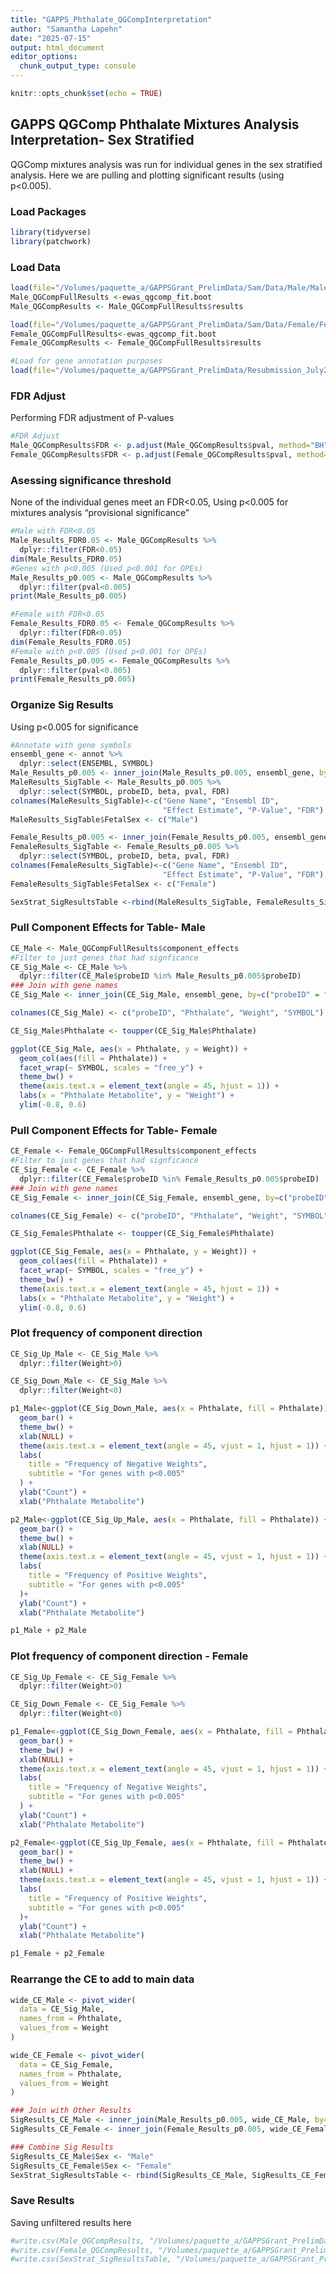 ```yaml
---
title: "GAPPS_Phthalate_QGCompInterpretation"
author: "Samantha Lapehn"
date: "2025-07-15"
output: html_document
editor_options: 
  chunk_output_type: console
---
```


```r
knitr::opts_chunk$set(echo = TRUE)
```

## GAPPS QGComp Phthalate Mixtures Analysis Interpretation- Sex Stratified
QGComp mixtures analysis was run for individual genes in the sex stratified analysis. Here we are pulling and plotting significant results (using p<0.005).

### Load Packages
```r
library(tidyverse)
library(patchwork)
```

### Load Data
```r
load(file="/Volumes/paquette_a/GAPPSGrant_PrelimData/Sam/Data/Male/Male_GAPPS_Phthalate_QGCompResults_GeoMean_071125.Rdata")
Male_QGCompFullResults <-ewas_qgcomp_fit.boot
Male_QGCompResults <- Male_QGCompFullResults$results

load(file="/Volumes/paquette_a/GAPPSGrant_PrelimData/Sam/Data/Female/Female_GAPPS_Phthalate_QGCompResults_071625.Rdata")
Female_QGCompFullResults<-ewas_qgcomp_fit.boot
Female_QGCompResults <- Female_QGCompFullResults$results

#Load for gene annotation purposes
load(file="/Volumes/paquette_a/GAPPSGrant_PrelimData/Resubmission_July2024/NEW_RawData/gapps_20240325.Rdata")
```

### FDR Adjust
Performing FDR adjustment of P-values
```r
#FDR Adjust
Male_QGCompResults$FDR <- p.adjust(Male_QGCompResults$pval, method="BH")
Female_QGCompResults$FDR <- p.adjust(Female_QGCompResults$pval, method="BH")
```

### Asessing significance threshold
None of the individual genes meet an FDR<0.05, Using p<0.005 for mixtures analysis "provisional significance"
```r
#Male with FDR<0.05
Male_Results_FDR0.05 <- Male_QGCompResults %>%
  dplyr::filter(FDR<0.05)
dim(Male_Results_FDR0.05)
#Genes with p<0.005 (Used p<0.001 for OPEs)
Male_Results_p0.005 <- Male_QGCompResults %>%
  dplyr::filter(pval<0.005)
print(Male_Results_p0.005)

#Female with FDR<0.05
Female_Results_FDR0.05 <- Female_QGCompResults %>%
  dplyr::filter(FDR<0.05)
dim(Female_Results_FDR0.05)
#Female with p<0.005 (Used p<0.001 for OPEs)
Female_Results_p0.005 <- Female_QGCompResults %>%
  dplyr::filter(pval<0.005)
print(Female_Results_p0.005)
```

### Organize Sig Results
Using p<0.005 for significance
```r
#Annotate with gene symbols
ensembl_gene <- annot %>%
  dplyr::select(ENSEMBL, SYMBOL)
Male_Results_p0.005 <- inner_join(Male_Results_p0.005, ensembl_gene, by=c("probeID"="ENSEMBL"))
MaleResults_SigTable <- Male_Results_p0.005 %>%
  dplyr::select(SYMBOL, probeID, beta, pval, FDR)
colnames(MaleResults_SigTable)<-c("Gene Name", "Ensembl ID", 
                                  "Effect Estimate", "P-Value", "FDR")
MaleResults_SigTable$FetalSex <- c("Male")

Female_Results_p0.005 <- inner_join(Female_Results_p0.005, ensembl_gene, by=c("probeID"="ENSEMBL"))
FemaleResults_SigTable <- Female_Results_p0.005 %>%
  dplyr::select(SYMBOL, probeID, beta, pval, FDR)
colnames(FemaleResults_SigTable)<-c("Gene Name", "Ensembl ID", 
                                  "Effect Estimate", "P-Value", "FDR")
FemaleResults_SigTable$FetalSex <- c("Female")

SexStrat_SigResultsTable <-rbind(MaleResults_SigTable, FemaleResults_SigTable)

```

### Pull Component Effects for Table- Male
```r
CE_Male <- Male_QGCompFullResults$component_effects
#Filter to just genes that had signficance
CE_Sig_Male <- CE_Male %>%
  dplyr::filter(CE_Male$probeID %in% Male_Results_p0.005$probeID)
### Join with gene names
CE_Sig_Male <- inner_join(CE_Sig_Male, ensembl_gene, by=c("probeID" = "ENSEMBL"))

colnames(CE_Sig_Male) <- c("probeID", "Phthalate", "Weight", "SYMBOL")

CE_Sig_Male$Phthalate <- toupper(CE_Sig_Male$Phthalate)

ggplot(CE_Sig_Male, aes(x = Phthalate, y = Weight)) +
  geom_col(aes(fill = Phthalate)) +
  facet_wrap(~ SYMBOL, scales = "free_y") +
  theme_bw() +
  theme(axis.text.x = element_text(angle = 45, hjust = 1)) +
  labs(x = "Phthalate Metabolite", y = "Weight") + 
  ylim(-0.8, 0.6)
```

### Pull Component Effects for Table- Female
```r
CE_Female <- Female_QGCompFullResults$component_effects
#Filter to just genes that had signficance
CE_Sig_Female <- CE_Female %>%
  dplyr::filter(CE_Female$probeID %in% Female_Results_p0.005$probeID)
### Join with gene names
CE_Sig_Female <- inner_join(CE_Sig_Female, ensembl_gene, by=c("probeID" = "ENSEMBL"))

colnames(CE_Sig_Female) <- c("probeID", "Phthalate", "Weight", "SYMBOL")

CE_Sig_Female$Phthalate <- toupper(CE_Sig_Female$Phthalate)

ggplot(CE_Sig_Female, aes(x = Phthalate, y = Weight)) +
  geom_col(aes(fill = Phthalate)) +
  facet_wrap(~ SYMBOL, scales = "free_y") +
  theme_bw() +
  theme(axis.text.x = element_text(angle = 45, hjust = 1)) +
  labs(x = "Phthalate Metabolite", y = "Weight") + 
  ylim(-0.8, 0.6)
```

### Plot frequency of component direction
```r
CE_Sig_Up_Male <- CE_Sig_Male %>%
  dplyr::filter(Weight>0)

CE_Sig_Down_Male <- CE_Sig_Male %>%
  dplyr::filter(Weight<0)

p1_Male<-ggplot(CE_Sig_Down_Male, aes(x = Phthalate, fill = Phthalate)) +
  geom_bar() +
  theme_bw() +
  xlab(NULL) +
  theme(axis.text.x = element_text(angle = 45, vjust = 1, hjust = 1)) +
  labs(
    title = "Frequency of Negative Weights", 
    subtitle = "For genes with p<0.005"
  ) + 
  ylab("Count") + 
  xlab("Phthalate Metabolite")

p2_Male<-ggplot(CE_Sig_Up_Male, aes(x = Phthalate, fill = Phthalate)) +
  geom_bar() +
  theme_bw() +
  xlab(NULL) +
  theme(axis.text.x = element_text(angle = 45, vjust = 1, hjust = 1)) +
  labs(
    title = "Frequency of Positive Weights", 
    subtitle = "For genes with p<0.005"
  )+ 
  ylab("Count") + 
  xlab("Phthalate Metabolite")

p1_Male + p2_Male

```

### Plot frequency of component direction - Female
```r
CE_Sig_Up_Female <- CE_Sig_Female %>%
  dplyr::filter(Weight>0)

CE_Sig_Down_Female <- CE_Sig_Female %>%
  dplyr::filter(Weight<0)

p1_Female<-ggplot(CE_Sig_Down_Female, aes(x = Phthalate, fill = Phthalate)) +
  geom_bar() +
  theme_bw() +
  xlab(NULL) +
  theme(axis.text.x = element_text(angle = 45, vjust = 1, hjust = 1)) +
  labs(
    title = "Frequency of Negative Weights", 
    subtitle = "For genes with p<0.005"
  ) + 
  ylab("Count") + 
  xlab("Phthalate Metabolite")

p2_Female<-ggplot(CE_Sig_Up_Female, aes(x = Phthalate, fill = Phthalate)) +
  geom_bar() +
  theme_bw() +
  xlab(NULL) +
  theme(axis.text.x = element_text(angle = 45, vjust = 1, hjust = 1)) +
  labs(
    title = "Frequency of Positive Weights", 
    subtitle = "For genes with p<0.005"
  )+ 
  ylab("Count") + 
  xlab("Phthalate Metabolite")

p1_Female + p2_Female

```

### Rearrange the CE to add to main data
```r
wide_CE_Male <- pivot_wider(
  data = CE_Sig_Male,
  names_from = Phthalate,
  values_from = Weight
)

wide_CE_Female <- pivot_wider(
  data = CE_Sig_Female,
  names_from = Phthalate,
  values_from = Weight
)

### Join with Other Results
SigResults_CE_Male <- inner_join(Male_Results_p0.005, wide_CE_Male, by=c("probeID"))
SigResults_CE_Female <- inner_join(Female_Results_p0.005, wide_CE_Female, by=c("probeID"))

### Combine Sig Results
SigResults_CE_Male$Sex <- "Male"
SigResults_CE_Female$Sex <- "Female"
SexStrat_SigResultsTable <- rbind(SigResults_CE_Male, SigResults_CE_Female)
```

### Save Results
Saving unfiltered results here
```r
#write.csv(Male_QGCompResults, "/Volumes/paquette_a/GAPPSGrant_PrelimData/Sam/Data/Male/GAPPS_Male_UnfilteredQGCompResults_071525.csv")
#write.csv(Female_QGCompResults, "/Volumes/paquette_a/GAPPSGrant_PrelimData/Sam/Data/Female/GAPPS_Female_UnfilteredQGCompResults_071625.csv")
#write.csv(SexStrat_SigResultsTable, "/Volumes/paquette_a/GAPPSGrant_PrelimData/Sam/Data/GAPPS_SexStratified_FilteredQGCompResults_withCE_p0.005_071625.csv")
```


